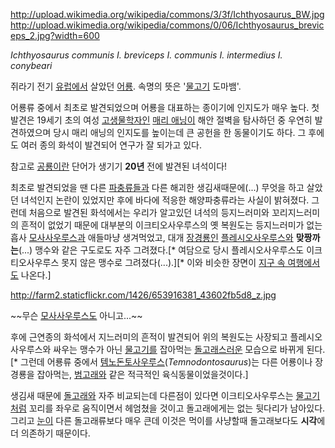 http://upload.wikimedia.org/wikipedia/commons/3/3f/Ichthyosaurus_BW.jpg
http://upload.wikimedia.org/wikipedia/commons/0/06/Ichthyosaurus_breviceps_2.jpg?width=600

''Ichthyosaurus communis''
''I. breviceps''
''I. communis''
''I. intermedius''
''I. conybeari''

쥐라기 전기 [[유럽]]에서 살았던 [[어룡]]. 속명의 뜻은 '[[물고기]] 도마뱀'.

어룡류 중에서 최초로 발견되었으며 어룡을 대표하는 종이기에 인지도가 매우 높다. 첫 발견은 19세기 초의 여성 [[고생물학자]]인 [[매리 애닝]]이 해안 절벽을 탐사하던 중 우연히 발견하였으며 당시 매리 애닝의 인지도를 높이는데 큰 공헌을 한 동물이기도 하다. 그 후에도 여러 종의 화석이 발견되어 연구가 잘 되가고 있다.

참고로 [[공룡]]이란 단어가 생기기 '''20년''' 전에 발견된 녀석이다!

최초로 발견되었을 땐 다른 [[파충류]]들과 다른 해괴한 생김새때문에(...) 무엇을 하고 살았던 녀석인지 논란이 있었지만 후에 바다에 적응한 해양파충류라는 사실이 밝혀졌다. 그런데 처음으로 발견된 화석에서는 우리가 알고있던 녀석의 등지느러미와 꼬리지느러미의 흔적이 없었기 때문에 대부분의 이크티오사우루스의 옛 복원도는 등지느러미가 없는 흡사 [[모사사우루스과]] 애들마냥 생겨먹었고, 대개 [[장경룡]]인 [[플레시오사우루스]]와 '''맞짱까는'''(...) 맹수와 같은 구도로도 자주 그려졌다.[* 여담으로 당시 플레시오사우루스도 이크티오사우루스 못지 않은 맹수로 그려졌다(...).][* 이와 비슷한 장면이 [[지구 속 여행]]에서도 나온다.]

http://farm2.staticflickr.com/1426/653916381_43602fb5d8_z.jpg 

~~무슨 [[모사사우루스]]도 아니고...~~

후에 근연종의 화석에서 지느러미의 흔적이 발견되어 위의 복원도는 사장되고 플레시오사우루스와 싸우는 맹수가 아닌 [[물고기]]를 잡아먹는 [[돌고래]]스러운 모습으로 바뀌게 된다.[* 그런데 어룡류 중에서 [[템노돈토사우루스]](''Temnodontosaurus'')는 다른 어룡이나 장경룡을 잡아먹는, [[범고래]]와 같은 적극적인 육식동물이었을것이다.]

생김새 때문에 [[돌고래]]와 자주 비교되는데 다른점이 있다면 이크티오사우루스는 [[물고기]]처럼 꼬리를 좌우로 움직이면서 헤엄쳤을 것이고 돌고래에게는 없는 뒷다리가 남아있다. 그리고 [[눈]]이 다른 돌고래류보다 매우 큰데 이것은 먹이를 사냥할때 돌고래보다도 '''시각'''에 더 의존하기 때문이다.
